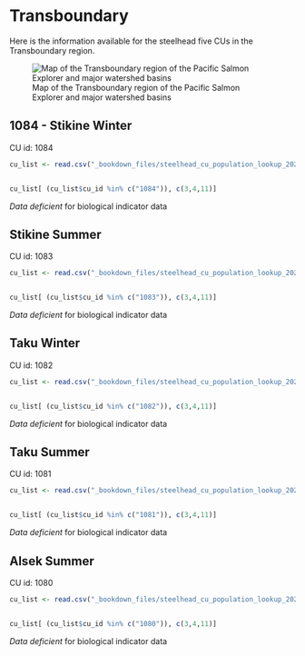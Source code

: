 # Transboundary {#tbr}

Here is the information available for the steelhead five CUs in the Transboundary region.


![Map of the Transboundary region of the Pacific Salmon Explorer and major watershed basins](_bookdown_files/map_transboundary_region.png)


## 1084 - Stikine Winter

CU id: 1084

```r
cu_list <- read.csv("_bookdown_files/steelhead_cu_population_lookup_2022.csv")


cu_list[ (cu_list$cu_id %in% c("1084")), c(3,4,11)]

```


_Data deficient_ for biological indicator data 

## Stikine Summer

CU id: 1083

```r
cu_list <- read.csv("_bookdown_files/steelhead_cu_population_lookup_2022.csv")


cu_list[ (cu_list$cu_id %in% c("1083")), c(3,4,11)]

```


_Data deficient_ for biological indicator data 

## Taku Winter

CU id: 1082

```r
cu_list <- read.csv("_bookdown_files/steelhead_cu_population_lookup_2022.csv")


cu_list[ (cu_list$cu_id %in% c("1082")), c(3,4,11)]
```


_Data deficient_ for biological indicator data 

## Taku Summer

CU id: 1081

```r
cu_list <- read.csv("_bookdown_files/steelhead_cu_population_lookup_2022.csv")


cu_list[ (cu_list$cu_id %in% c("1081")), c(3,4,11)]
```


_Data deficient_ for biological indicator data 

## Alsek Summer

CU id: 1080

```r
cu_list <- read.csv("_bookdown_files/steelhead_cu_population_lookup_2022.csv")


cu_list[ (cu_list$cu_id %in% c("1080")), c(3,4,11)]
```


_Data deficient_ for biological indicator data 
